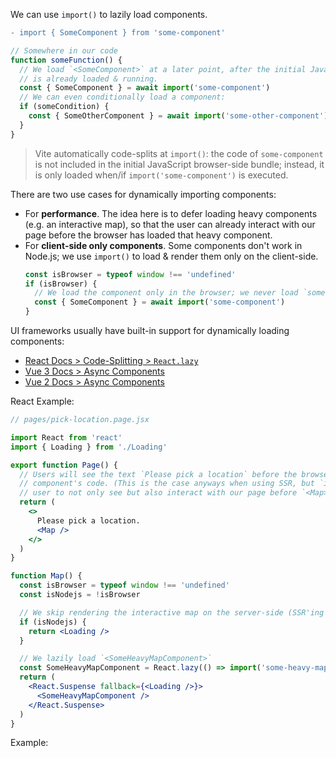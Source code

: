 We can use `import()` to lazily load components.

```diff
- import { SomeComponent } from 'some-component'
```

```js
// Somewhere in our code
function someFunction() {
  // We load `<SomeComponent>` at a later point, after the initial JavaScript
  // is already loaded & running.
  const { SomeComponent } = await import('some-component')
  // We can even conditionally load a component:
  if (someCondition) {
    const { SomeOtherComponent } = await import('some-other-component')
  }
}
```

> Vite automatically code-splits at `import()`:
> the code of `some-component` is not included in the initial JavaScript browser-side bundle;
> instead, it is only loaded when/if `import('some-component')` is executed.

There are two use cases for dynamically importing components:

- For **performance**. The idea here is to defer loading heavy components (e.g. an interactive map), so that the user can already interact with our page before the browser has loaded that heavy component.
- For **client-side only components**. Some components don't work in Node.js; we use `import()` to load & render them only on the client-side.
  ```js
  const isBrowser = typeof window !== 'undefined'
  if (isBrowser) {
    // We load the component only in the browser; we never load `some-component` in Node.js.
    const { SomeComponent } = await import('some-component')
  }
  ```

UI frameworks usually have built-in support for dynamically loading components:

- [React Docs > Code-Splitting > `React.lazy`](https://reactjs.org/docs/code-splitting.html#reactlazy)
- [Vue 3 Docs > Async Components](https://v3.vuejs.org/guide/component-dynamic-async.html#async-components)
- [Vue 2 Docs > Async Components](https://vuejs.org/v2/guide/components-dynamic-async.html)

React Example:

```jsx
// pages/pick-location.page.jsx

import React from 'react'
import { Loading } from './Loading'

export function Page() {
  // Users will see the text `Please pick a location` before the browser loads the `<Map>`
  // component's code. (This is the case anyways when using SSR, but `import()` allows the
  // user to not only see but also interact with our page before `<Map>` is loaded.)
  return (
    <>
      Please pick a location.
      <Map />
    </>
  )
}

function Map() {
  const isBrowser = typeof window !== 'undefined'
  const isNodejs = !isBrowser

  // We skip rendering the interactive map on the server-side (SSR'ing a map is mostly useless).
  if (isNodejs) {
    return <Loading />
  }

  // We lazily load `<SomeHeavyMapComponent>`
  const SomeHeavyMapComponent = React.lazy(() => import('some-heavy-map-component'))
  return (
    <React.Suspense fallback={<Loading />}>
      <SomeHeavyMapComponent />
    </React.Suspense>
  )
}
```

Example: <RepoLink path="/examples/dynamic-import/" />
